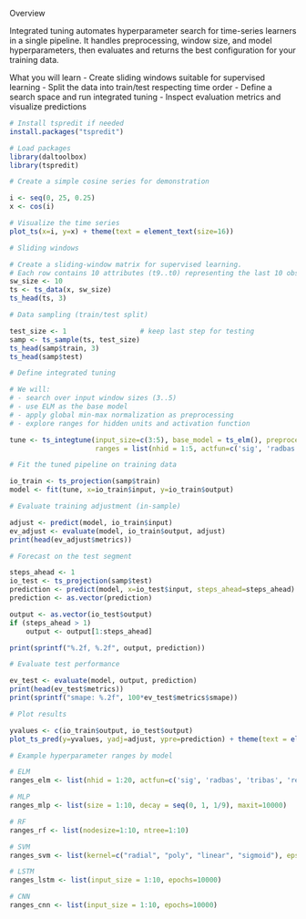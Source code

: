 Overview

Integrated tuning automates hyperparameter search for time-series learners in a single pipeline. It handles preprocessing, window size, and model hyperparameters, then evaluates and returns the best configuration for your training data.

What you will learn
- Create sliding windows suitable for supervised learning
- Split the data into train/test respecting time order
- Define a search space and run integrated tuning
- Inspect evaluation metrics and visualize predictions

```r
# Install tspredit if needed
install.packages("tspredit")
```

```r
# Load packages
library(daltoolbox)
library(tspredit) 
```


```r
# Create a simple cosine series for demonstration

i <- seq(0, 25, 0.25)
x <- cos(i)
```

```r
# Visualize the time series
plot_ts(x=i, y=x) + theme(text = element_text(size=16))
```



```r
# Sliding windows

# Create a sliding-window matrix for supervised learning.
# Each row contains 10 attributes (t9..t0) representing the last 10 observations.
sw_size <- 10
ts <- ts_data(x, sw_size)
ts_head(ts, 3)
```

```r
# Data sampling (train/test split)

test_size <- 1                  # keep last step for testing
samp <- ts_sample(ts, test_size)
ts_head(samp$train, 3)
ts_head(samp$test)
```

```r
# Define integrated tuning

# We will:
# - search over input window sizes (3..5)
# - use ELM as the base model
# - apply global min-max normalization as preprocessing
# - explore ranges for hidden units and activation function

tune <- ts_integtune(input_size=c(3:5), base_model = ts_elm(), preprocess = list(ts_norm_gminmax()),
                     ranges = list(nhid = 1:5, actfun=c('sig', 'radbas', 'tribas', 'relu', 'purelin')))

```

```r
# Fit the tuned pipeline on training data

io_train <- ts_projection(samp$train)
model <- fit(tune, x=io_train$input, y=io_train$output)
```

```r
# Evaluate training adjustment (in-sample)

adjust <- predict(model, io_train$input)
ev_adjust <- evaluate(model, io_train$output, adjust)
print(head(ev_adjust$metrics))
```

```r
# Forecast on the test segment

steps_ahead <- 1
io_test <- ts_projection(samp$test)
prediction <- predict(model, x=io_test$input, steps_ahead=steps_ahead)
prediction <- as.vector(prediction)

output <- as.vector(io_test$output)
if (steps_ahead > 1)
    output <- output[1:steps_ahead]

print(sprintf("%.2f, %.2f", output, prediction))
```

```r
# Evaluate test performance

ev_test <- evaluate(model, output, prediction)
print(head(ev_test$metrics))
print(sprintf("smape: %.2f", 100*ev_test$metrics$smape))
```

```r
# Plot results

yvalues <- c(io_train$output, io_test$output)
plot_ts_pred(y=yvalues, yadj=adjust, ypre=prediction) + theme(text = element_text(size=16))
```

```r
# Example hyperparameter ranges by model

# ELM
ranges_elm <- list(nhid = 1:20, actfun=c('sig', 'radbas', 'tribas', 'relu', 'purelin'))

# MLP
ranges_mlp <- list(size = 1:10, decay = seq(0, 1, 1/9), maxit=10000)

# RF
ranges_rf <- list(nodesize=1:10, ntree=1:10)

# SVM
ranges_svm <- list(kernel=c("radial", "poly", "linear", "sigmoid"), epsilon=seq(0, 1, 0.1), cost=seq(20, 100, 20))

# LSTM
ranges_lstm <- list(input_size = 1:10, epochs=10000)

# CNN
ranges_cnn <- list(input_size = 1:10, epochs=10000)
```

